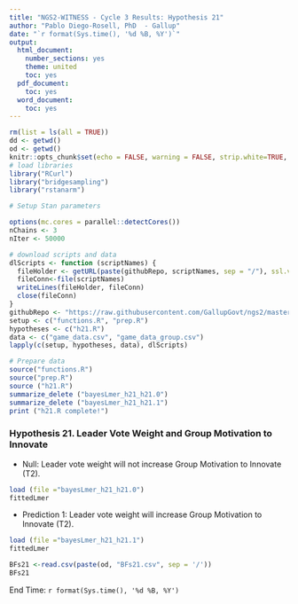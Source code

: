 ---
title: "NGS2-WITNESS - Cycle 3 Results: Hypothesis 21"
author: "Pablo Diego-Rosell, PhD  - Gallup"
date: "`r format(Sys.time(), '%d %B, %Y')`"
output:
  html_document:
    number_sections: yes
    theme: united
    toc: yes
  pdf_document:
    toc: yes
  word_document:
    toc: yes
---

```{r setup, include=FALSE}
rm(list = ls(all = TRUE))
dd <- getwd()
od <- getwd()
knitr::opts_chunk$set(echo = FALSE, warning = FALSE, strip.white=TRUE, tidy=TRUE)
# load libraries
library("RCurl")
library("bridgesampling")
library("rstanarm")

# Setup Stan parameters

options(mc.cores = parallel::detectCores())
nChains <- 3
nIter <- 50000

# download scripts and data
dlScripts <- function (scriptNames) {
  fileHolder <- getURL(paste(githubRepo, scriptNames, sep = "/"), ssl.verifypeer = FALSE)
  fileConn<-file(scriptNames)
  writeLines(fileHolder, fileConn)
  close(fileConn)
}
githubRepo <- "https://raw.githubusercontent.com/GallupGovt/ngs2/master/cycle3/Boomtown/Analysis"
setup <- c("functions.R", "prep.R")
hypotheses <- c("h21.R")
data <- c("game_data.csv", "game_data_group.csv")
lapply(c(setup, hypotheses, data), dlScripts)

# Prepare data
source("functions.R")
source("prep.R")
source ("h21.R")
summarize_delete ("bayesLmer_h21_h21.0")
summarize_delete ("bayesLmer_h21_h21.1")
print ("h21.R complete!")
```
### Hypothesis 21. Leader Vote Weight and Group Motivation to Innovate

- Null: Leader vote weight will not increase Group Motivation to Innovate (T2). 

```{r h21null}
load (file ="bayesLmer_h21_h21.0")
fittedLmer
```
- Prediction 1: Leader vote weight will increase Group Motivation to Innovate (T2).

```{r }
load (file ="bayesLmer_h21_h21.1")
fittedLmer
```

```{r h21BFs}
BFs21 <-read.csv(paste(od, "BFs21.csv", sep = '/'))                      
BFs21
```

End Time: `r format(Sys.time(), '%d %B, %Y')`

<br />
<br />
<br />